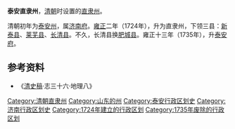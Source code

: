 '''泰安直隶州'''，[[清朝|清朝]]时设置的[[直隶州|直隶州]]。

清朝初年为[[泰安州|泰安州]]，属[[济南府|济南府]]。[[雍正|雍正]]二年（1724年），升为直隶州，下领三县：[[新泰县|新泰县]]、[[莱芜县|莱芜县]]、[[长清县|长清县]]。不久，长清县换[[肥城县|肥城县]]。雍正十三年（1735年），升[[泰安府|泰安府]]。

== 参考资料 ==
*《[[清史稿|清史稿]]·志三十六·地理八》

{{清朝行政区划小作品}}
{{DEFAULTSORT:魯}}
[[Category:清朝直隶州|Category:清朝直隶州]]
[[Category:山东的州|Category:山东的州]]
[[Category:泰安行政区划史|Category:泰安行政区划史]]
[[Category:济南行政区划史|Category:济南行政区划史]]

[[Category:1724年建立的行政区划|Category:1724年建立的行政区划]]
[[Category:1735年废除的行政区划|Category:1735年废除的行政区划]]